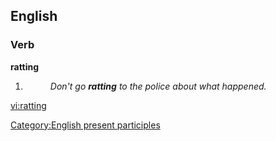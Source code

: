 ==English==

===Verb===
'''ratting'''

# {{present participle of|rat}}
#:''Don't go '''ratting''' to the police about what happened.''

[[Category:English present participles]]

[[vi:ratting]]